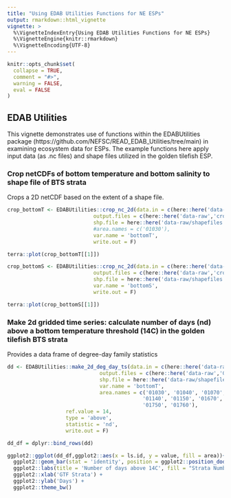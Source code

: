 ```yaml
---
title: "Using EDAB Utilities Functions for NE ESPs"
output: rmarkdown::html_vignette
vignette: >
  %\VignetteIndexEntry{Using EDAB Utilities Functions for NE ESPs}
  %\VignetteEngine{knitr::rmarkdown}
  %\VignetteEncoding{UTF-8}
---
```


```r
knitr::opts_chunk$set(
  collapse = TRUE,
  comment = "#>",
  warning = FALSE,
  eval = FALSE
)
```


## EDAB Utilities 

This vignette demonstrates use of functions within the EDABUtilities package (https://github.com/NEFSC/READ_EDAB_Utilities/tree/main) in examining ecosystem data for ESPs. The example functions here apply input data (as .nc files) and shape files utilized in the golden tilefish ESP. 

### Crop netCDFs of bottom temperature and bottom salinity to shape file of BTS strata

Crops a 2D netCDF based on the extent of a shape file.

```r
crop_bottomT <- EDABUtilities::crop_nc_2d(data.in = c(here::here('data-raw','glorys_bottomT.nc')),
                            output.files = c(here::here('data-raw','crop_glorys_bottomT.nc')),
                            shp.file = here::here('data-raw/shapefiles','BTS_STRATA.shp'),
                            #area.names = c('01030'),
                            var.name = 'bottomT',
                            write.out = F)

terra::plot(crop_bottomT[[1]])
```

```r
crop_bottomS <- EDABUtilities::crop_nc_2d(data.in = c(here::here('data-raw','glorys_bottomS.nc')),
                            output.files = c(here::here('data-raw','crop_glorys_bottomS.nc')),
                            shp.file = here::here('data-raw/shapefiles','BTS_STRATA.shp'),
                            var.name = 'bottomS',
                            write.out = F)

terra::plot(crop_bottomS[[1]])

```


### Make 2d gridded time series: calculate number of days (nd) above a bottom temperature threshold (14C) in the golden tilefish BTS strata

Provides a data frame of degree-day family statistics

```r
dd <- EDABUtilities::make_2d_deg_day_ts(data.in = c(here::here('data-raw','glorys_bottomT.nc')),
                              output.files = c(here::here('data-raw','GLORYS_monthly_bottomT.nc')),
                              shp.file = here::here('data-raw/shapefiles','BTS_STRATA.shp'),
                              var.name = 'bottomT',
                              area.names = c('01030', '01040', '01070', '01080', '01110', '01120', 
                                            '01140', '01150', '01670', '01680', '01710', '01720', 
                                            '01750', '01760'),
                   ref.value = 14,
                   type = 'above',
                   statistic = 'nd',
                   write.out = F)

dd_df = dplyr::bind_rows(dd)

ggplot2::ggplot(dd_df,ggplot2::aes(x = ls.id, y = value, fill = area))+
  ggplot2::geom_bar(stat = 'identity', position = ggplot2::position_dodge(width = 1.0))+
  ggplot2::labs(title = 'Number of days above 14C', fill = "Strata Number") +
  ggplot2::xlab('GTF Strata') +
  ggplot2::ylab('Days') +
  ggplot2::theme_bw()
```

